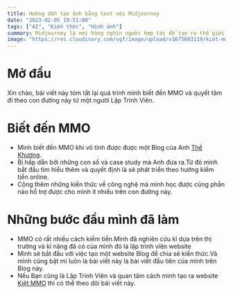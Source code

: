 ```yaml
---
title: Hướng dẫn tạo ảnh bằng text với Midjourney
date: "2023-02-05 19:51:00"
tags: ["AI", "Kiến thức", "Hình ảnh"]
summary: Midjourney là nơi hàng nghìn người hợp tác để tạo ra thế giới mới, nhân vật tuyệt vời và hình ảnh độc đáo từ các mô tả văn bản ngắn.
image: "https://res.cloudinary.com/vgf/image/upload/v1675603119/kiet-mmo/blog/midjourney/kiet-mmo-midjourney-cover_ecpnex.png"
---
```



# Mở đầu

Xin chào, bài viết này tóm tắt lại quá trình mình biết đến MMO và quyết tâm đi theo con đường này từ một người Lập Trình Viên.

# Biết đến MMO

- Mình biết đến MMO khi vô tình được được một Blog của Anh [Thế Khương](https://kiemtiencenter.com/thekhuong-journey/).
- Bị hấp dẫn bởi những con số và case study mà Anh đưa ra.Từ đó mình bắt đầu tìm hiểu thêm và quyết định là sẽ phát triển theo hướng kiếm tiền online.
- Cộng thêm những kiến thức về công nghệ mà mình
  học được cũng phần nào hỗ trợ được cho mình ít nhiều trên con đường này.

# Những bước đầu mình đã làm

- MMO có rất nhiều cách kiếm tiền.Mình đã nghiên cứu kĩ dựa trên thị trường và kĩ năng đã có của mình đó là lập trình viên website
- Mình sẽ bắt đầu với việc tạo một website Blog để chia sẻ kiến thức.Và mình cũng bật mí luôn là bài viết này là bài viết đầu tiên của mình trên Blog này.
- Nếu Bạn cũng là Lập Trình Viên và quan tâm cách mình tạo ra website [Kiệt MMO](https://www.kietmmo.com) thì có thể theo dõi bài viết này.
